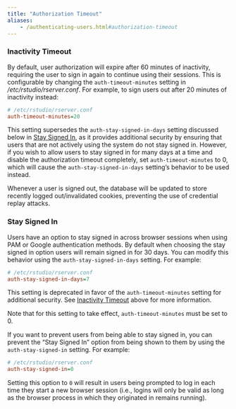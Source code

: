 ```yaml
---
title: "Authorization Timeout"
aliases:
	- /authenticating-users.html#authorization-timeout
---
```


### Inactivity Timeout

By default, user authorization will expire after 60 minutes of inactivity, requiring the user to sign in again to continue using their sessions. This is configurable by changing the `auth-timeout-minutes` setting in */etc/rstudio/rserver.conf*. For example, to sign users out after 20 minutes of inactivity instead:

```ini
# /etc/rstudio/rserver.conf
auth-timeout-minutes=20
```

This setting supersedes the `auth-stay-signed-in-days` setting discussed below in [Stay Signed In], as it provides additional security by ensuring that users that are not actively using the system do not stay signed in. However, if you wish to allow users to stay signed in for many days at a time and disable the authorization timeout completely, set `auth-timeout-minutes` to 0, which will cause the `auth-stay-signed-in-days` setting's behavior to be used instead.

Whenever a user is signed out, the database will be updated to store recently logged out/invalidated cookies, preventing the use of credential replay attacks.

### Stay Signed In

Users have an option to stay signed in across browser sessions when using PAM or Google authentication methods. By default when choosing the stay signed in option users will remain signed in for 30 days. You can modify this behavior using the `auth-stay-signed-in-days` setting. For example:

```ini
# /etc/rstudio/rserver.conf
auth-stay-signed-in-days=7
```

::: {.callout-warning}
This setting is deprecated in favor of the `auth-timeout-minutes` setting for additional security. See [Inactivity Timeout] above for more information.
:::

Note that for this setting to take effect, `auth-timeout-minutes` must be set to 0.

If you want to prevent users from being able to stay signed in, you can prevent the "Stay Signed In" option from being shown to them by using the `auth-stay-signed-in` setting. For example:

```ini
# /etc/rstudio/rserver.conf
auth-stay-signed-in=0
```

Setting this option to `0` will result in users being prompted to log in each time they start a new browser session (i.e., logins will only be valid as long as the browser process in which they originated in remains running).